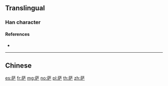 {{character info/new}}
{{also|薩}}
==Translingual==

===Han character===
{{Han char|rn=140|rad=艸|as=08|sn=14|four=|canj=TNLH|ids=⿱艹⿰[[阜|⻖]][[产]]}}

====References====
* {{Han ref|kx=1047.671|hdz=53242.060|uh=8428|ud=33832}}

----

==Chinese==
{{zh-see|薩}}

[[es:萨]]
[[fr:萨]]
[[mg:萨]]
[[no:萨]]
[[pl:萨]]
[[th:萨]]
[[zh:萨]]